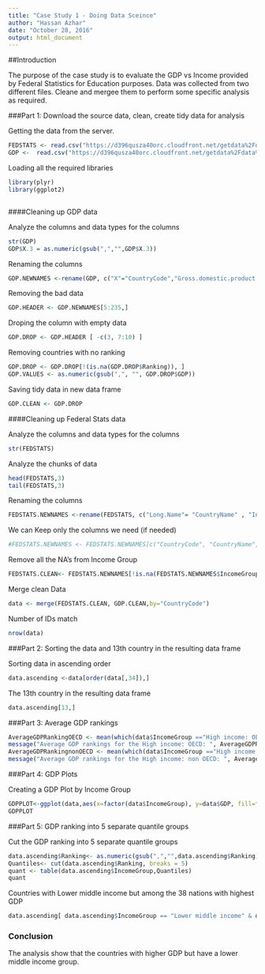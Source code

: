 ```yaml
---
title: "Case Study 1 - Doing Data Sceince"
author: "Hassan Azhar"
date: "October 28, 2016"
output: html_document
---
```


##Introduction

The purpose of the case study is to evaluate the GDP vs Income provided by Federal Statistics for Education purposes. Data was collected from two different files. Cleane and mergee them to perform some specific analysis as required.

###Part 1: Download the source data, clean, create tidy data for analysis

Getting the data from the server.

```r
FEDSTATS <- read.csv("https://d396qusza40orc.cloudfront.net/getdata%2Fdata%2FEDSTATS_Country.csv", na.strings = c("", "NA"))
GDP <-  read.csv("https://d396qusza40orc.cloudfront.net/getdata%2Fdata%2FGDP.csv", na.strings = c("", "NA"))
```


Loading all the required libraries

```r
library(plyr)
library(ggplot2)



```

####Cleaning up  GDP data

Analyze the columns and data types for the columns

```r
str(GDP)
GDP$X.3 = as.numeric(gsub(",","",GDP$X.3)) 

```

Renaming the columns

```r
GDP.NEWNAMES <-rename(GDP, c("X"="CountryCode","Gross.domestic.product.2012" ="Ranking" ,"X.2"="Country","X.3"="GDP","X.4" = "Category"))
```

Removing the bad data 
```r
GDP.HEADER <- GDP.NEWNAMES[5:235,]
```

Droping the column with empty data
```r
GDP.DROP <- GDP.HEADER [ -c(3, 7:10) ]
```

Removing countries with no ranking
```r
GDP.DROP <- GDP.DROP[!(is.na(GDP.DROP$Ranking)), ]
GDP.VALUES <- as.numeric(gsub(",", "", GDP.DROP$GDP))
```

Saving tidy data in new data frame
```r
GDP.CLEAN <- GDP.DROP
```


####Cleaning up  Federal Stats data

Analyze the columns and data types for the columns
```r
str(FEDSTATS)
```

Analyze the chunks of data
```r
head(FEDSTATS,3)
tail(FEDSTATS,3)
```

Renaming the columns
```r
FEDSTATS.NEWNAMES <-rename(FEDSTATS, c("Long.Name"= "CountryName" , "Income.Group"="IncomeGroup", "Lending.category"="LendingCategoy","Other.groups"="OtherGroups", "Currency.Unit"="Currency" ))
```

We can Keep only the columns we need (if needed)
```r
#FEDSTATS.NEWNAMES <- FEDSTATS.NEWNAMES[c("CountryCode", "CountryName", "IncomeGroup")]
```

Remove all the NA's from Income Group
```r
FEDSTATS.CLEAN<- FEDSTATS.NEWNAMES[!is.na(FEDSTATS.NEWNAMES$IncomeGroup),]
```

Merge clean Data
```r
data <- merge(FEDSTATS.CLEAN, GDP.CLEAN,by="CountryCode")
```

Number of IDs match
```r
nrow(data)
```

###Part 2: Sorting the data and 13th country in the resulting data frame

Sorting data in ascending order
```r
data.ascending <-data[order(data[,34]),]

```

The 13th country in the resulting data frame
```r
data.ascending[13,]

```

###Part 3: Average GDP rankings

```r
AverageGDPRankingOECD <- mean(which(data$IncomeGroup =="High income: OECD"),)
message("Average GDP rankings for the High income: OECD: ", AverageGDPRankingOECD)
AverageGDPRankingnonOECD <- mean(which(data$IncomeGroup =="High income: nonOECD"),)
message("Average GDP rankings for the High income: non OECD: ", AverageGDPRankingnonOECD)


```

###Part 4: GDP Plots

Creating a GDP Plot by Income Group

```r
GDPPLOT<-ggplot(data,aes(x=factor(data$IncomeGroup), y=data$GDP, fill=factor(data$IncomeGroup)))+ geom_bar(width=.5,stat="identity", position=position_dodge())+xlab("Income Group")+ylab("GDP")+labs(fill="Income Group")
GDPPLOT

```

###Part 5: GDP ranking into 5 separate quantile groups

Cut the GDP ranking into 5 separate quantile groups

```r
data.ascending$Ranking<- as.numeric(gsub(",","",data.ascending$Ranking)) 
Quantiles<- cut(data.ascending$Ranking, breaks = 5)
quant <- table(data.ascending$IncomeGroup,Quantiles)
quant

```

Countries with Lower middle income but among the 38 nations with highest GDP

```r
data.ascending[ data.ascending$IncomeGroup == "Lower middle income" & data.ascending$Ranking <= 38,]

```


### Conclusion

The analysis show that the countries with higher GDP but have a lower middle income group. 